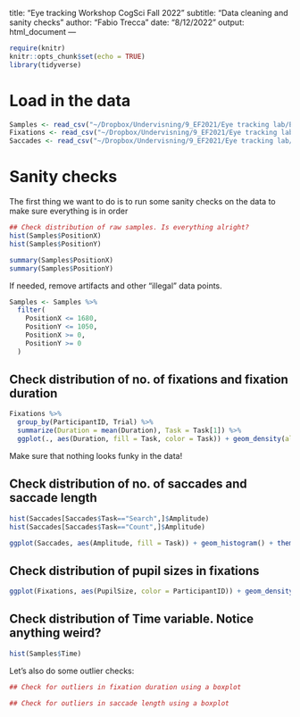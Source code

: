 title: "Eye tracking Workshop CogSci Fall 2022"
subtitle: "Data cleaning and sanity checks"
author: "Fabio Trecca"
date: "8/12/2022"
output: html_document
---

```r
require(knitr)
knitr::opts_chunk$set(echo = TRUE)
library(tidyverse)
```

# Load in the data
```r
Samples <- read_csv("~/Dropbox/Undervisning/9_EF2021/Eye tracking lab/Exercises/data/Samples.csv")
Fixations <- read_csv("~/Dropbox/Undervisning/9_EF2021/Eye tracking lab/Exercises/data/Fixations.csv")
Saccades <- read_csv("~/Dropbox/Undervisning/9_EF2021/Eye tracking lab/Exercises/data/Saccades.csv")
```

# Sanity checks

The first thing we want to do is to run some sanity checks on the data to make sure everything is in order

```r
## Check distribution of raw samples. Is everything alright?
hist(Samples$PositionX)
hist(Samples$PositionY)

summary(Samples$PositionX)
summary(Samples$PositionY)
```

If needed, remove artifacts and other "illegal" data points.

```r
Samples <- Samples %>% 
  filter(
    PositionX <= 1680,
    PositionY <= 1050,
    PositionX >= 0,
    PositionY >= 0
  )
```


## Check distribution of no. of fixations and fixation duration

```r
Fixations %>% 
  group_by(ParticipantID, Trial) %>% 
  summarize(Duration = mean(Duration), Task = Task[1]) %>% 
  ggplot(., aes(Duration, fill = Task, color = Task)) + geom_density(alpha = .5)
```

Make sure that nothing looks funky in the data!

## Check distribution of no. of saccades and saccade length

```r
hist(Saccades[Saccades$Task=="Search",]$Amplitude)
hist(Saccades[Saccades$Task=="Count",]$Amplitude)

ggplot(Saccades, aes(Amplitude, fill = Task)) + geom_histogram() + theme_bw()
```

## Check distribution of pupil sizes in fixations

```r
ggplot(Fixations, aes(PupilSize, color = ParticipantID)) + geom_density(alpha = .5) + theme_bw()
```

## Check distribution of Time variable. Notice anything weird?

```r
hist(Samples$Time)
```

Let's also do some outlier checks:

```r
## Check for outliers in fixation duration using a boxplot

```

```r
## Check for outliers in saccade length using a boxplot

```
